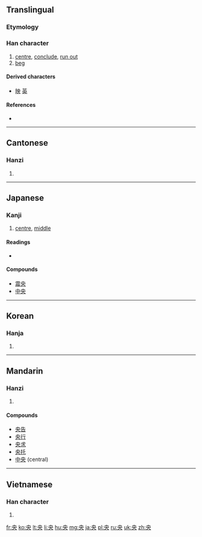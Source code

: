 ==Translingual==
===Etymology===
{{Han etyl}}

===Han character===
{{Han char|rn=37|rad=大|as=02|sn=5|four=5003<sub>0</sub>|canj=中月大 (LBK)}}

# [[centre]], [[conclude]], [[run out]]
# [[beg]]

====Derived characters====
* [[映]] [[英]]

====References====
* {{Han ref|kx=0249.050|dkj=05840|dj=0508.030|hdz=10524.060|uh=592E|ud=22830|bh=A5A1|bd=42401}}

----

==Cantonese==

===Hanzi===
{{yue-hanzi|jyut=[[joeng1]]|y=yeung1}}

# {{defn|lang=yue|sort=大02}}

----

==Japanese==

===Kanji===
{{ja-kanji|grade=3|rs=大02}}

# [[centre]], [[middle]]

====Readings====
* {{ja-readings|on=[[おう]] (ō)|kun=[[なかば]] (nakaba)}}

====Compounds====
* [[震央]]
* [[中央]]

----

==Korean==

===Hanja===
{{ko-hanja|hangeul=앙|rv=ang|mr=ang}}

# {{defn|lang=ko|sort=大02}}

----

==Mandarin==

===Hanzi===
{{cmn-hanzi|pin=[[bèn]] ([[ben4]]), [[yāng]] ([[yang1]])|wg=pen<sup>4</sup>, yang<sup>1</sup>}}

# {{defn|lang=cmn|sort=大02}}

====Compounds====
* [[央告]]
* [[央行]]
* [[央求]]
* [[央托]]
*[[中央]] (central)

----

==Vietnamese==

===Han character===
{{vi-hantu|ương|rs=大02}}

# {{defn|lang=vi|sort=大02}}

[[fr:央]]
[[ko:央]]
[[lt:央]]
[[li:央]]
[[hu:央]]
[[mg:央]]
[[ja:央]]
[[pl:央]]
[[ru:央]]
[[uk:央]]
[[zh:央]]